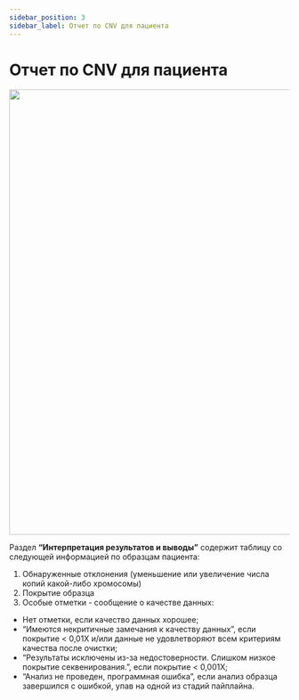 ```yaml
---
sidebar_position: 3
sidebar_label: Отчет по CNV для пациента
---
```


# Отчет по CNV для пациента


<CNVReportLocation location="пациента" />

<p align="center">
<img src={require('/img/rus/34-cnv-report-tab.png').default} width="800"/>
</p>


<CNVReportResult samples="во всех образцах пациента" />

Раздел **“Интерпретация результатов и выводы”** содержит таблицу со следующей информацией по образцам пациента:

1. Обнаруженные отклонения (уменьшение или увеличение числа копий какой-либо хромосомы)
2. Покрытие образца
3. Особые отметки - сообщение о качестве данных:
- Нет отметки, если качество данных хорошее;
- “Имеются некритичные замечания к качеству данных”, если покрытие < 0,01X и/или данные не удовлетворяют всем
критериям качества после очистки;
- “Результаты исключены из-за недостоверности. Слишком низкое покрытие секвенирования.”, если покрытие < 0,001X;
- “Анализ не проведен, программная ошибка”, если анализ образца завершился с ошибкой, упав на одной из стадий
пайплайна.

